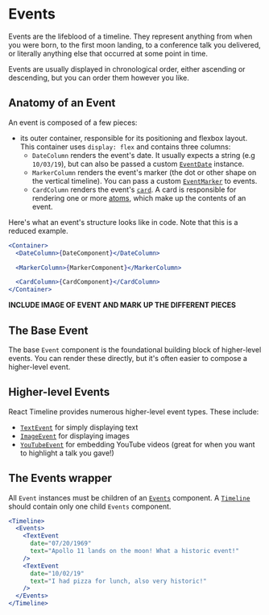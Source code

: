 <Meta title="Events/Intro" />

# Events

Events are the lifeblood of a timeline. They represent anything from when you were born, to the first moon landing, to a conference talk you delivered, or literally anything else that occurred at some point in time.

Events are usually displayed in chronological order, either ascending or descending, but you can order them however you like.

## Anatomy of an Event

An event is composed of a few pieces:

- its outer container, responsible for its positioning and flexbox layout. This container uses `display: flex` and contains three columns:
  - `DateColumn` renders the event's date. It usually expects a string (e.g `10/03/19`), but can also be passed a custom [`EventDate`](/docs/api/event-date) instance.
  - `MarkerColumn` renders the event's marker (the dot or other shape on the vertical timeline). You can pass a custom [`EventMarker`](/docs/api/event-marker) to events.
  - `CardColumn` renders the event's [`card`](/docs/api/card). A card is responsible for rendering one or more [atoms](atoms), which make up the contents of an event.

Here's what an event's structure looks like in code. Note that this is a reduced example.

```jsx
<Container>
  <DateColumn>{DateComponent}</DateColumn>

  <MarkerColumn>{MarkerComponent}</MarkerColumn>

  <CardColumn>{CardComponent}</CardColumn>
</Container>
```

**INCLUDE IMAGE OF EVENT AND MARK UP THE DIFFERENT PIECES**

## The Base Event

The base `Event` component is the foundational building block of higher-level events. You can render these directly, but it's often easier to compose a higher-level event.

## Higher-level Events

React Timeline provides numerous higher-level event types. These include:

- [`TextEvent`](/docs/api/text-event) for simply displaying text
- [`ImageEvent`](/docs/api/image-event) for displaying images
- [`YouTubeEvent`](/docs/api/youtube-event) for embedding YouTube videos (great for when you want to highlight a talk you gave!)

## The Events wrapper

All `Event` instances must be children of an [`Events`](/docs/api/events) component. A [`Timeline`](/docs/api/timeline) should contain only one child `Events` component.

```jsx
<Timeline>
  <Events>
    <TextEvent
      date="07/20/1969"
      text="Apollo 11 lands on the moon! What a historic event!"
    />
    <TextEvent
      date="10/02/19"
      text="I had pizza for lunch, also very historic!"
    />
  </Events>
</Timeline>
```
